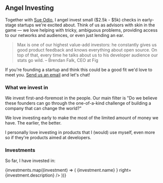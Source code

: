 
<CenterPage>

<Prose>

## Angel Investing

Together with [Sue Odio](https://www.linkedin.com/in/sueodio/), I angel invest small ($2.5k - $5k) checks in early-stage startups we're excited about. Think of us as advisors with skin in the game — we love helping with tricky, ambiguous problems, providing access to our networks and audiences, or even just lending an ear.

> Max is one of our highest value-add investors: he constantly gives us good product feedback and knows everything about open source.
> On top of that, every time he talks about us to his developer audience our stats go wild.
> – Brendan Falk, CEO at Fig

If you're founding a startup and think this could be a good fit we'd love to meet you. [Send us an email](mailto:angel@mxstbr.com) and let's chat!

### What we invest in

We invest first-and-foremost in the people. Our main filter is "Do we believe these founders can go through the one-of-a-kind challenge of building a company that can change the world?"

We love investing early to make the most of the limited amount of money we have. The earlier, the better.

I personally love investing in products that I (would) use myself, even more so if they're products aimed at developers.

### Investments

So far, I have invested in:

<ItemList>
  {investments.map((investment) => (
    <ItemListItem
      key={investment.href}
      left={
        <a target="_blank" href={investment.href}>
          {investment.name}
        </a>
      }
      right={investment.description}
    />
  ))}
</ItemList>

</Prose>

</CenterPage>
